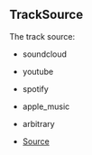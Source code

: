 ## TrackSource
The track source:
- soundcloud
- youtube
- spotify
- apple_music
- arbitrary



- [Source](https://github.com/Androz2091/discord-player/blob/827d536/packages/discord-player/src/types/types.ts#L64)
